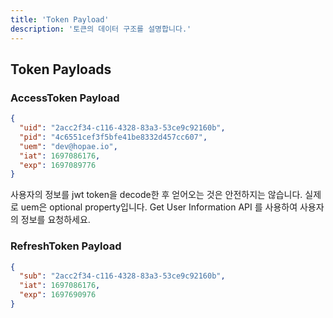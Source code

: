 ```yaml
---
title: 'Token Payload'
description: '토큰의 데이터 구조를 설명합니다.'
---
```


## Token Payloads

### AccessToken Payload

```json
{
  "uid": "2acc2f34-c116-4328-83a3-53ce9c92160b",
  "pid": "4c6551cef3f5bfe41be8332d457cc607",
  "uem": "dev@hopae.io",
  "iat": 1697086176,
  "exp": 1697089776
}
```

<Warning>
  사용자의 정보를 jwt token을 decode한 후 얻어오는 것은 안전하지는 않습니다.
  실제로 uem은 optional property입니다. Get User Information API 를 사용하여
  사용자의 정보를 요청하세요.
</Warning>

### RefreshToken Payload

```json
{
  "sub": "2acc2f34-c116-4328-83a3-53ce9c92160b",
  "iat": 1697086176,
  "exp": 1697690976
}
```
